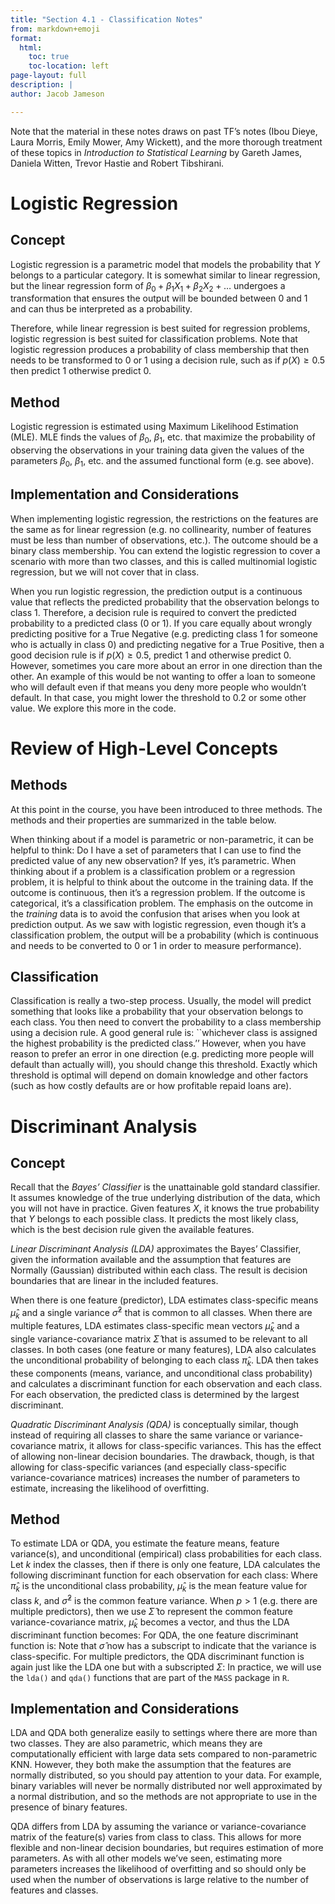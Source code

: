 ```yaml
---
title: "Section 4.1 - Classification Notes"
from: markdown+emoji
format:
  html:
    toc: true
    toc-location: left
page-layout: full
description: |
author: Jacob Jameson

---
```



Note that the material in these notes draws on past TF’s notes (Ibou Dieye, Laura Morris, Emily Mower, Amy Wickett), and the more thorough treatment of these topics in *Introduction to Statistical Learning* by Gareth James, Daniela Witten, Trevor Hastie and Robert Tibshirani. 


# Logistic Regression

## Concept
Logistic regression is a parametric model that models the probability that $Y$ belongs to a particular category. It is somewhat similar to linear regression, but the linear regression form of $\beta_0+\beta_1 X_1 + \beta_2 X_2 + \dots$ undergoes a transformation that ensures the output will be bounded between 0 and 1 and can thus be interpreted as a probability. 

 \begin{equation}
     p(X) = \frac{e^{\beta_0+\beta_1 X}}{1 + e^{\beta_0 + \beta_1 X}}
 \end{equation}
 
 Therefore, while linear regression is best suited for regression problems, logistic regression is best suited for classification problems. Note that logistic regression produces a probability of class membership that then needs to be transformed to 0 or 1 using a decision rule, such as if $p(X)\geq 0.5$ then predict 1 otherwise predict 0.
 
## Method 
Logistic regression is estimated using Maximum Likelihood Estimation (MLE). MLE finds the values of $\beta_0$, $\beta_1$, etc. that maximize the probability of observing the observations in your training data given the values of the parameters $\beta_0$, $\beta_1$, etc. and the assumed functional form (e.g. see above).


## Implementation and Considerations
When implementing logistic regression, the restrictions on the features are the same as for linear regression (e.g. no collinearity, number of features must be less than number of observations, etc.). The outcome should be a binary class membership. You can extend the logistic regression to cover a scenario with more than two classes, and this is called multinomial logistic regression, but we will not cover that in class. 

When you run logistic regression, the prediction output is a continuous value that reflects the predicted probability that the observation belongs to class 1. Therefore, a decision rule is required to convert the predicted probability to a predicted class (0 or 1). If you care equally about wrongly predicting positive for a True Negative (e.g. predicting class 1 for someone who is actually in class 0) and predicting negative for a True Positive, then a good decision rule is if $p(X)\geq 0.5$, predict 1 and otherwise predict 0. However, sometimes you care more about an error in one direction than the other. An example of this would be not wanting to offer a loan to someone who will default even if that means you deny more people who wouldn't default. In that case, you might lower the threshold to 0.2 or some other value. We explore this more in the \texttt{R} code.
 

# Review of High-Level Concepts

## Methods 

At this point in the course, you have been introduced to three methods. The methods and their properties are summarized in the table below.
\begin{center}
\begin{tabular}{ |c|c|c| } 
\hline
Method & Parametric or Non-Parametric & Classification or Regression \\
\hline
KNN & Non-Parametric & Both, but implementation changes \\ 
Linear Regression & Parametric & Regression \\ 
Logistic Regression & Parametric & Classification \\ 
\hline
\end{tabular}
\end{center}
When thinking about if a model is parametric or non-parametric, it can be helpful to think: Do I have a set of parameters that I can use to find the predicted value of any new observation? If yes, it's parametric. When thinking about if a problem is a classification problem or a regression problem, it is helpful to think about the outcome in the training data. If the outcome is continuous, then it's a regression problem. If the outcome is categorical, it's a classification problem. The emphasis on the outcome in the *training* data is to avoid the confusion that arises when you look at prediction output. As we saw with logistic regression, even though it's a classification problem, the output will be a probability (which is continuous and needs to be converted to 0 or 1 in order to measure performance).

## Classification

Classification is really a two-step process. Usually, the model will predict something that looks like a probability that your observation belongs to each class. You then need to convert the probability to a class membership using a decision rule. A good general rule is: ``whichever class is assigned the highest probability is the predicted class.'' However, when you have reason to prefer an error in one direction (e.g. predicting more people will default than actually will), you should change this threshold. Exactly which threshold is optimal will depend on domain knowledge and other factors (such as how costly defaults are or how profitable repaid loans are).

# Discriminant Analysis


## Concept
Recall that the *Bayes' Classifier* is the unattainable gold standard classifier. It assumes knowledge of the true underlying distribution of the data, which you will not have in practice. Given features $X$, it knows the true probability that $Y$ belongs to each possible class. It predicts the most likely class, which is the best decision rule given the available features. 

*Linear Discriminant Analysis (LDA)* approximates the Bayes' Classifier, given the information available and the assumption that features are Normally (Gaussian) distributed within each class. The result is decision boundaries that are linear in the included features.

When there is one feature (predictor), LDA estimates class-specific means $\hat{\mu}_k$ and a single variance $\hat{\sigma}^2$ that is common to all classes. When there are multiple features, LDA estimates class-specific mean vectors $\hat{\mu}_k$ and a single variance-covariance matrix $\hat{\Sigma}$ that is assumed to be relevant to all classes. In both cases (one feature or many features), LDA also calculates the unconditional probability of belonging to each class $\hat{\pi}_k$. LDA then takes these components (means, variance, and unconditional class probability) and calculates a discriminant function for each observation and each class. For each observation, the predicted class is determined by the largest discriminant.

*Quadratic Discriminant Analysis (QDA)* is conceptually similar, though instead of requiring all classes to share the same variance or variance-covariance matrix, it allows for class-specific variances. This has the effect of allowing non-linear decision boundaries. The drawback, though, is that allowing for class-specific variances (and especially class-specific variance-covariance matrices) increases the number of parameters to estimate, increasing the likelihood of overfitting.

## Method
To estimate LDA or QDA, you estimate the feature means, feature variance(s), and unconditional (empirical) class probabilities for each class. Let $k$ index the classes, then if there is only one feature, LDA calculates the following discriminant function for each observation for each class:
\begin{equation}
\hat{\delta}_k(x) = x \cdot \frac{\hat{\mu}_k}{\hat{\sigma}^2}-\frac{\hat{\mu}_k^2}{2\hat{\sigma}^2}+\log(\hat{\pi}_k)
\end{equation}
Where $\hat{\pi}_k$ is the unconditional class probability, $\hat{\mu}_k$ is the mean feature value for class $k$, and $\hat{\sigma}^2$ is the common feature variance. When $p>1$ (e.g. there are multiple predictors), then we use $\hat{\Sigma}$ to represent the common feature variance-covariance matrix, $\hat{\mu}_k$ becomes a vector, and thus the LDA discriminant function becomes:
\begin{equation}
\hat{\delta}_k(x) = x^T\hat{\Sigma}^{-1}\hat{\mu}_k-\frac{1}{2}\hat{\mu}_k^T\hat{\Sigma}^{-1}\hat{\mu}_k+\log(\hat{\pi}_k)
\end{equation}
For QDA, the one feature discriminant function is:
\begin{equation}
\hat{\delta}_k(x) = x \cdot \frac{\hat{\mu}_k}{\hat{\sigma}_k^2}-\frac{\hat{\mu}_k^2}{2\hat{\sigma}_k^2}+\log(\hat{\pi}_k)
\end{equation}
Note that $\hat{\sigma}$ now has a subscript to indicate that the variance is class-specific. For multiple predictors, the QDA discriminant function is again just like the LDA one but with a subscripted $\Sigma$:
\begin{equation}
\hat{\delta}_k(x) = x^T\hat{\Sigma}_k^{-1}\hat{\mu}_k-\frac{1}{2}\hat{\mu}_k^T\hat{\Sigma}_k^{-1}\hat{\mu}_k+\log(\hat{\pi}_k)
\end{equation}
In practice, we will use the `lda()` and `qda()` functions that are part of the `MASS` package in `R`.

## Implementation and Considerations
LDA and QDA both generalize easily to settings where there are more than two classes. They are also parametric, which means they are computationally efficient with large data sets compared to non-parametric KNN. However, they both make the assumption that the features are normally distributed, so you should pay attention to your data. For example, binary variables will never be normally distributed nor well approximated by a normal distribution, and so the methods are not appropriate to use in the presence of binary features.

QDA differs from LDA by assuming the variance or variance-covariance matrix of the feature(s) varies from class to class. This allows for more flexible and non-linear decision boundaries, but requires estimation of more parameters. As with all other models we've seen, estimating more parameters increases the likelihood of overfitting and so should only be used when the number of observations is large relative to the number of features and classes. 




